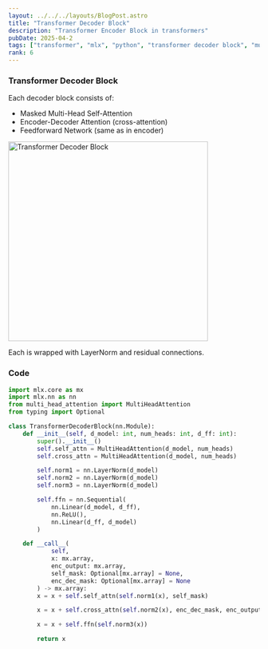 ```yaml
---
layout: ../../../layouts/BlogPost.astro
title: "Transformer Decoder Block"
description: "Transformer Encoder Block in transformers"
pubDate: 2025-04-2
tags: ["transformer", "mlx", "python", "transformer decoder block", "multi head attention", "feed forward network"]
rank: 6
---
```


### Transformer Decoder Block

Each decoder block consists of:
- Masked Multi-Head Self-Attention
- Encoder-Decoder Attention (cross-attention)
- Feedforward Network (same as in encoder)

<img src="https://d3p2bvoe452d0z.cloudfront.net/transformer_decoder_block.png" width="400" alt="Transformer Decoder Block" class="rounded-lg"/>

Each is wrapped with LayerNorm and residual connections.

### Code
```python
import mlx.core as mx
import mlx.nn as nn
from multi_head_attention import MultiHeadAttention
from typing import Optional

class TransformerDecoderBlock(nn.Module):
    def __init__(self, d_model: int, num_heads: int, d_ff: int):
        super().__init__()
        self.self_attn = MultiHeadAttention(d_model, num_heads)
        self.cross_attn = MultiHeadAttention(d_model, num_heads)

        self.norm1 = nn.LayerNorm(d_model)
        self.norm2 = nn.LayerNorm(d_model)
        self.norm3 = nn.LayerNorm(d_model)

        self.ffn = nn.Sequential(
            nn.Linear(d_model, d_ff),
            nn.ReLU(),
            nn.Linear(d_ff, d_model)
        )

    def __call__(
            self,
            x: mx.array,
            enc_output: mx.array,
            self_mask: Optional[mx.array] = None,
            enc_dec_mask: Optional[mx.array] = None
        ) -> mx.array:
        x = x + self.self_attn(self.norm1(x), self_mask)

        x = x + self.cross_attn(self.norm2(x), enc_dec_mask, enc_output)

        x = x + self.ffn(self.norm3(x))

        return x
```
